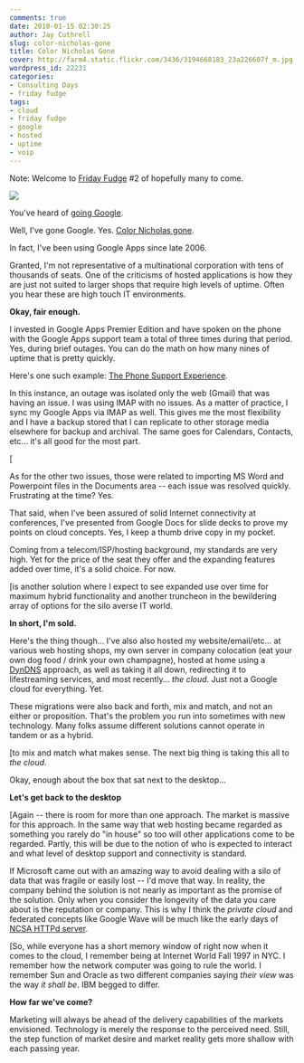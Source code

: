 ```yaml
---
comments: true
date: 2010-01-15 02:30:25
author: Jay Cuthrell
slug: color-nicholas-gone
title: Color Nicholas Gone
cover: http://farm4.static.flickr.com/3436/3194668183_23a226607f_m.jpg
wordpress_id: 22231
categories:
- Consulting Days
- friday fudge
tags:
- cloud
- friday fudge
- google
- hosted
- uptime
- voip
---
```


Note: Welcome to [Friday Fudge](http://fudge.org/tag/friday-fudge/) #2 of hopefully many to come.

<a target="_blank"  href="https://www.amazon.com/gp/product/B00D3LA6RK/ref=as_li_tl?ie=UTF8&camp=1789&creative=9325&creativeASIN=B00D3LA6RK&linkCode=as2&tag=fudgeorg0c-20&linkId=dc16e85a60957657fd5e6765aa2a9337"><img border="0" src="//ws-na.amazon-adsystem.com/widgets/q?_encoding=UTF8&MarketPlace=US&ASIN=B00D3LA6RK&ServiceVersion=20070822&ID=AsinImage&WS=1&Format=_SL250_&tag=fudgeorg0c-20" ></a><img src="//ir-na.amazon-adsystem.com/e/ir?t=fudgeorg0c-20&l=am2&o=1&a=B00D3LA6RK" width="1" height="1" border="0" alt="" style="border:none !important; margin:0px !important;" />

You've heard of [going Google](http://googleblog.blogspot.com/2009/08/going-google-with-google-apps.html).




Well, I've gone Google.  Yes.  [Color Nicholas gone](http://www.imdb.com/title/tt0088001/).




In fact, I've been using Google Apps since late 2006.




Granted, I'm not representative of a multinational corporation with tens of thousands of seats.  One of the criticisms of hosted applications is how they are just not suited to larger shops that require high levels of uptime.  Often you hear these are high touch IT environments.




**Okay, fair enough.**




I invested in Google Apps Premier Edition and have spoken on the phone with the Google Apps support team a total of three times during that period.  Yes, during brief outages.  You can do the math on how many nines of uptime that is pretty quickly.




Here's one such example: [The Phone Support Experience](http://seesmic.tv/videos/FkX6hNfaWH).




In this instance, an outage was isolated only the web (Gmail) that was having an issue.  I was using IMAP with no issues.  As a matter of practice, I sync my Google Apps via IMAP as well.  This gives me the most flexibility and I have a backup stored that I can replicate to other storage media elsewhere for backup and archival.  The same goes for Calendars, Contacts, etc... it's all good for the most part.




[




As for the other two issues, those were related to importing MS Word and Powerpoint files in the Documents area -- each issue was resolved quickly.  Frustrating at the time?  Yes.




That said, when I've been assured of solid Internet connectivity at conferences, I've presented from Google Docs for slide decks to prove my points on cloud concepts. Yes, I keep a thumb drive copy in my pocket.




Coming from a telecom/ISP/hosting background, my standards are very high.  Yet for the price of the seat they offer and the expanding features added over time, it's a solid choice. For now.




[is another solution where I expect to see expanded use over time for maximum hybrid functionality and another truncheon in the bewildering array of options for the silo averse IT world.




**In short, I'm sold.**




Here's the thing though... I've also also hosted my website/email/etc... at various web hosting shops, my own server in company colocation (eat your own dog food / drink your own champagne), hosted at home using a [DynDNS](http://dyndns.org) approach, as well as taking it all down, redirecting it to lifestreaming services, and most recently... _the cloud_.  Just not a Google cloud for everything. Yet.




These migrations were also back and forth, mix and match, and not an either or proposition.  That's the problem you run into sometimes with new technology. Many folks assume different solutions cannot operate in tandem or as a hybrid.




[to mix and match what makes sense.  The next big thing is taking this all to _the cloud_.




Okay, enough about the box that sat next to the desktop...




**Let's get back to the desktop**




[Again -- there is room for more than one approach.  The market is massive for this approach.  In the same way that web hosting became regarded as something you rarely do "in house" so too will other applications come to be regarded.  Partly, this will be due to the notion of who is expected to interact and what level of desktop support and connectivity is standard.




If Microsoft came out with an amazing way to avoid dealing with a silo of data that was fragile or easily lost -- I'd move that way.  In reality, the company behind the solution is not nearly as important as the promise of the solution.  Only when you consider the longevity of the data you care about is the reputation or company.  This is why I think the _private cloud_ and federated concepts like Google Wave will be much like the early days of [NCSA HTTPd server](http://en.wikipedia.org/wiki/NCSA_HTTPd).




[So, while everyone has a short memory window of right now when it comes to the cloud, I remember being at Internet World Fall 1997 in NYC.  I remember how the network computer was going to rule the world. I remember Sun and Oracle as two different companies saying _their view_ was the way _it shall be_.  IBM begged to differ.




**How far we've come?**




Marketing will always be ahead of the delivery capabilities of the markets envisioned.  Technology is merely the response to the perceived need. Still, the step function of market desire and market reality gets more shallow with each passing year.

